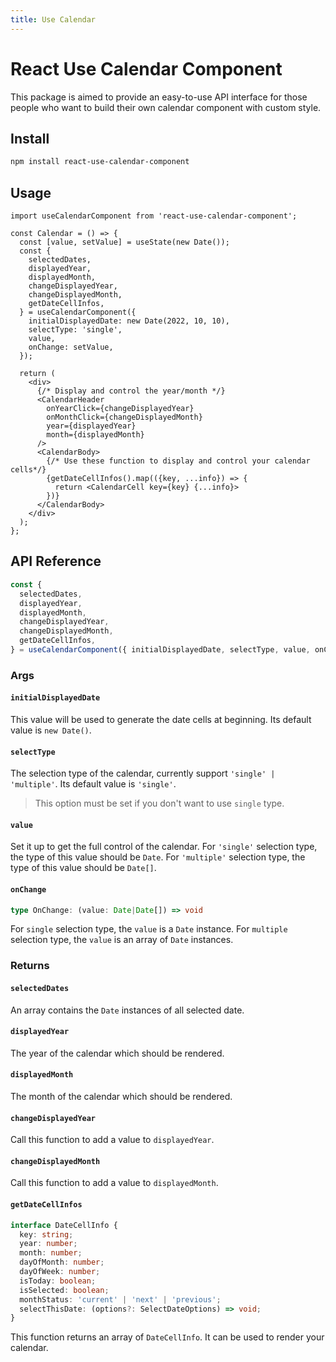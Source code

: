 ```yaml
---
title: Use Calendar
---
```


# React Use Calendar Component

This package is aimed to provide an easy-to-use API interface for those people who want to build their own calendar component with custom style.

## Install

```sh
npm install react-use-calendar-component
```

## Usage

```tsx
import useCalendarComponent from 'react-use-calendar-component';

const Calendar = () => {
  const [value, setValue] = useState(new Date());
  const {
    selectedDates,
    displayedYear,
    displayedMonth,
    changeDisplayedYear,
    changeDisplayedMonth,
    getDateCellInfos,
  } = useCalendarComponent({
    initialDisplayedDate: new Date(2022, 10, 10),
    selectType: 'single',
    value,
    onChange: setValue,
  });

  return (
    <div>
      {/* Display and control the year/month */}
      <CalendarHeader
        onYearClick={changeDisplayedYear}
        onMonthClick={changeDisplayedMonth}
        year={displayedYear}
        month={displayedMonth}
      />
      <CalendarBody>
        {/* Use these function to display and control your calendar cells*/}
        {getDateCellInfos().map(({key, ...info}) => {
          return <CalendarCell key={key} {...info}>
        })}
      </CalendarBody>
    </div>
  );
};
```

## API Reference

```ts
const {
  selectedDates,
  displayedYear,
  displayedMonth,
  changeDisplayedYear,
  changeDisplayedMonth,
  getDateCellInfos,
} = useCalendarComponent({ initialDisplayedDate, selectType, value, onChange });
```

### Args

#### `initialDisplayedDate`

This value will be used to generate the date cells at beginning. Its default value is `new Date()`.

#### `selectType`

The selection type of the calendar, currently support `'single' | 'multiple'`. Its default value is `'single'`.

> This option must be set if you don't want to use `single` type.

#### `value`

Set it up to get the full control of the calendar. For `'single'` selection type, the type of this value should be `Date`. For `'multiple'` selection type, the type of this value should be `Date[]`.

#### `onChange`

```ts
type OnChange: (value: Date|Date[]) => void
```

For `single` selection type, the `value` is a `Date` instance. For `multiple` selection type, the `value` is an array of `Date` instances.

### Returns

#### `selectedDates`

An array contains the `Date` instances of all selected date.

#### `displayedYear`

The year of the calendar which should be rendered.

#### `displayedMonth`

The month of the calendar which should be rendered.

#### `changeDisplayedYear`

Call this function to add a value to `displayedYear`.

#### `changeDisplayedMonth`

Call this function to add a value to `displayedMonth`.

#### `getDateCellInfos`

```ts
interface DateCellInfo {
  key: string;
  year: number;
  month: number;
  dayOfMonth: number;
  dayOfWeek: number;
  isToday: boolean;
  isSelected: boolean;
  monthStatus: 'current' | 'next' | 'previous';
  selectThisDate: (options?: SelectDateOptions) => void;
}
```

This function returns an array of `DateCellInfo`. It can be used to render your calendar.
